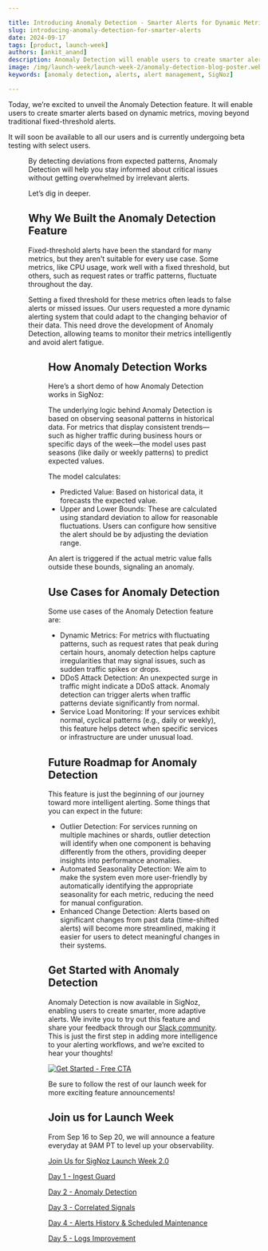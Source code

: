 ```yaml
---

title: Introducing Anomaly Detection - Smarter Alerts for Dynamic Metrics
slug: introducing-anomaly-detection-for-smarter-alerts
date: 2024-09-17
tags: [product, launch-week]
authors: [ankit_anand]
description: Anomaly Detection will enable users to create smarter alerts based on dynamic metrics, moving beyond traditional fixed-threshold alerts. By detecting deviations from expected patterns, Anomaly Detection will help you stay informed about critical issues without getting overwhelmed by irrelevant alerts.
image: /img/launch-week/launch-week-2/anomaly-detection-blog-poster.webp
keywords: [anomaly detection, alerts, alert management, SigNoz]

---
```


Today, we’re excited to unveil the Anomaly Detection feature.  It will enable users to create smarter alerts based on dynamic metrics, moving beyond traditional fixed-threshold alerts.  

It will soon be available to all our users and is currently undergoing beta testing with select users. 

<Figure src="/img/launch-week/launch-week-2/anomaly-detection-blog-poster.webp" alt="" caption="" />


By detecting deviations from expected patterns, Anomaly Detection will help you stay informed about critical issues without getting overwhelmed by irrelevant alerts.

Let’s dig in deeper.

## Why We Built the Anomaly Detection Feature

Fixed-threshold alerts have been the standard for many metrics, but they aren't suitable for every use case. Some metrics, like CPU usage, work well with a fixed threshold, but others, such as request rates or traffic patterns, fluctuate throughout the day. 

Setting a fixed threshold for these metrics often leads to false alerts or missed issues. Our users requested a more dynamic alerting system that could adapt to the changing behavior of their data. This need drove the development of Anomaly Detection, allowing teams to monitor their metrics intelligently and avoid alert fatigue.

<Figure src="/img/blog/2024/09/introducing-anomaly-detection-for-smarter-alerts-anomaly-detection.webp" alt="Anamoly Detection alert in SigNoz" caption="Anamoly Detection alert in SigNoz" />

## How Anomaly Detection Works

Here’s a short demo of how Anomaly Detection works in SigNoz:

<YouTube id="uvXNZxAd4w0" mute={false} />

The underlying logic behind Anomaly Detection is based on observing seasonal patterns in historical data. For metrics that display consistent trends—such as higher traffic during business hours or specific days of the week—the model uses past seasons (like daily or weekly patterns) to predict expected values.

The model calculates:

- Predicted Value: Based on historical data, it forecasts the expected value.
- Upper and Lower Bounds: These are calculated using standard deviation to allow for reasonable fluctuations. Users can configure how sensitive the alert should be by adjusting the deviation range.

An alert is triggered if the actual metric value falls outside these bounds, signaling an anomaly.

## Use Cases for Anomaly Detection

Some use cases of the Anomaly Detection feature are:

- Dynamic Metrics: For metrics with fluctuating patterns, such as request rates that peak during certain hours, anomaly detection helps capture irregularities that may signal issues, such as sudden traffic spikes or drops.
- DDoS Attack Detection: An unexpected surge in traffic might indicate a DDoS attack. Anomaly detection can trigger alerts when traffic patterns deviate significantly from normal.
- Service Load Monitoring: If your services exhibit normal, cyclical patterns (e.g., daily or weekly), this feature helps detect when specific services or infrastructure are under unusual load.

## Future Roadmap for Anomaly Detection

This feature is just the beginning of our journey toward more intelligent alerting. Some things that you can expect in the future:

- Outlier Detection: For services running on multiple machines or shards, outlier detection will identify when one component is behaving differently from the others, providing deeper insights into performance anomalies.
- Automated Seasonality Detection: We aim to make the system even more user-friendly by automatically identifying the appropriate seasonality for each metric, reducing the need for manual configuration.
- Enhanced Change Detection: Alerts based on significant changes from past data (time-shifted alerts) will become more streamlined, making it easier for users to detect meaningful changes in their systems.

## Get Started with Anomaly Detection

Anomaly Detection is now available in SigNoz, enabling users to create smarter, more adaptive alerts. We invite you to try out this feature and share your feedback through our [Slack community](https://signoz.io/slack/). This is just the first step in adding more intelligence to your alerting workflows, and we’re excited to hear your thoughts!

[![Get Started - Free CTA](/img/launch_week/try-signoz-cloud-blog-cta.png)](https://signoz.io/teams/)

Be sure to follow the rest of our launch week for more exciting feature announcements!

## Join us for Launch Week

From Sep 16 to Sep 20, we will announce a feature everyday at 9AM PT to level up your observability.

[Join Us for SigNoz Launch Week 2.0](https://signoz.io/launch-week/)

[Day 1 - Ingest Guard](https://signoz.io/blog/introducing-ingest-guard-feature/)

[Day 2 - Anomaly Detection](https://signoz.io/blog/introducing-anomaly-detection-for-smarter-alerts)

[Day 3 - Correlated Signals](https://signoz.io/blog/introducing-correlation-of-signals/)

[Day 4 - Alerts History & Scheduled Maintenance](https://signoz.io/blog/introducing-alerts-history-and-scheduled-maintenance)

[Day 5 - Logs Improvement](https://signoz.io/blog/improvements-to-logs-search-and-filter/)
